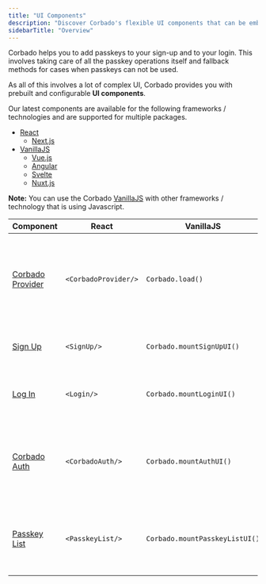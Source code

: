 ```yaml
---
title: "UI Components"
description: "Discover Corbado's flexible UI components that can be embedded with a few lines of code."
sidebarTitle: "Overview"
---
```

Corbado helps you to add passkeys to your sign-up and to your login. This involves taking care of all the passkey operations itself and fallback methods for cases when passkeys can not be used.

As all of this involves a lot of complex UI, Corbado provides you with prebuilt and configurable **UI components**.


Our latest components are available for the following frameworks / technologies and are supported for multiple packages.

- [React](/frontend-integration/react)
    - [Next.js](/frontend-integration/next.js)
- [VanillaJS](/frontend-integration/vanilla-js)
    - [Vue.js](/frontend-integration/vue.js)
    - [Angular](/frontend-integration/angular)
    - [Svelte](/frontend-integration/svelte)
    - [Nuxt.js](/frontend-integration/nuxt.js)

**Note:** You can use the Corbado [VanillaJS](/frontend-integration/vanilla-js) with other frameworks / technology that is using Javascript.


| Component          | React                        | VanillaJS                         | Description                 |
| ------------------ | ---------------------------- | --------------------------------- | --------------------------- |  
| [Corbado Provider](/frontend-integration/ui-components/less-than-corbadoprovider-greater-than)   | ```<CorbadoProvider/>```     | ```Corbado.load()```              |**Necessary for adding ui components to an app.** This component is a wrapper that allows you do define global configurations.|
| [Sign Up](/frontend-integration/ui-components/less-than-signup-greater-than)            | ```<SignUp/> ```             | ```Corbado.mountSignUpUI()```     |Component that allows users to create a new account.|
| [Log In](/frontend-integration/ui-components/less-than-login-greater-than)             | ```<Login/>```               | ```Corbado.mountLoginUI()```      |Component that allows users to log in to their account.|
| [Corbado Auth](/frontend-integration/ui-components/less-than-corbadoauth-greater-than)      | ```<CorbadoAuth/>```         | ```Corbado.mountAuthUI()```       |Combines Sign Up and Log In component and takes care of authentication-related navigation.|
| [Passkey List](/frontend-integration/ui-components/less-than-passkeylist-greater-than)       | ```<PasskeyList/>```         | ```Corbado.mountPasskeyListUI()```|Can be embedded in user's profile page and lists all passkeys created by the user.|